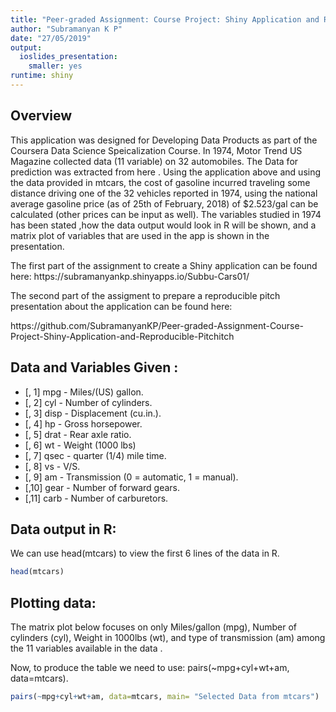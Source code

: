 ---
title: "Peer-graded Assignment: Course Project: Shiny Application and Reproducible Pitch"
author: "Subramanyan K P"
date: "27/05/2019"
output: 
  ioslides_presentation: 
    smaller: yes
runtime: shiny
---

## Overview

This application was designed for Developing Data Products as part of the Coursera Data Science Speicalization Course.
In 1974, Motor Trend US Magazine collected data (11 variable) on 32 automobiles. The Data for prediction was extracted from here . Using the application above and using the data provided in mtcars, the cost of gasoline incurred traveling some distance driving one of the 32 vehicles reported in 1974, using the national average gasoline price (as of 25th of February, 2018) of $2.523/gal can be calculated (other prices can be input as well). The variables studied in 1974 has been stated ,how the data output would look in R will be shown, and a matrix plot of variables that are used in the app is shown in the presentation.

The first part of the assignment to create a Shiny application can be found here: https://subramanyankp.shinyapps.io/Subbu-Cars01/

The second part of the assigment to prepare a reproducible pitch presentation about the application can be found here: 

https://github.com/SubramanyanKP/Peer-graded-Assignment-Course-Project-Shiny-Application-and-Reproducible-Pitchitch



## Data and Variables Given :

- [, 1]	mpg - 	Miles/(US) gallon.
- [, 2]	cyl - Number of cylinders.
- [, 3]	disp - 	Displacement (cu.in.).
- [, 4]	hp - 	Gross horsepower.
- [, 5]	drat - 	Rear axle ratio.
- [, 6]	wt - 	Weight (1000 lbs)
- [, 7]	qsec - 	quarter (1/4) mile time.
- [, 8]	vs - 	V/S.
- [, 9]	am - 	Transmission (0 = automatic, 1 = manual).
- [,10]	gear - 	Number of forward gears.
- [,11]	carb - 	Number of carburetors.

## Data output in R:

We can use head(mtcars) to view the first 6 lines of the data in R.

```{r cars, echo = TRUE}
head(mtcars)
```

## Plotting data:

The matrix plot below focuses on only Miles/gallon (mpg), Number of cylinders (cyl), Weight in 1000lbs (wt), and type of transmission (am) among the 11 variables available in the data .

Now, to produce the table we need to use: pairs(~mpg+cyl+wt+am, data=mtcars).

```{r plot cars}
pairs(~mpg+cyl+wt+am, data=mtcars, main= "Selected Data from mtcars")
```